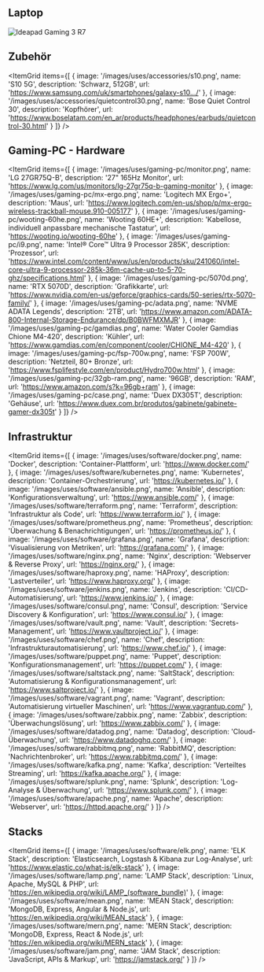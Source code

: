 ---
---

## Laptop

<Image
  src='/images/uses/ideapad-3i.png'
  alt='Ideapad Gaming 3 R7'
  width={1920}
  height={1080}
  lazy={false}
  priority
/>

## Zubehör

<ItemGrid
  items={[
    {
      image: '/images/uses/accessories/s10.png',
      name: 'S10 5G',
      description: 'Schwarz, 512GB',
      url: 'https://www.samsung.com/uk/smartphones/galaxy-s10.../'
    },
    {
      image: '/images/uses/accessories/quietcontrol30.png',
      name: 'Bose Quiet Control 30',
      description: 'Kopfhörer',
      url: 'https://www.boselatam.com/en_ar/products/headphones/earbuds/quietcontrol-30.html'
    }
  ]}
/>

## Gaming-PC - Hardware

<ItemGrid
  items={[
    {
      image: '/images/uses/gaming-pc/monitor.png',
      name: 'LG 27GR75Q-B',
      description: '27" 165Hz Monitor',
      url: 'https://www.lg.com/us/monitors/lg-27gr75q-b-gaming-monitor'
    },
    {
      image: '/images/uses/gaming-pc/mx-ergo.png',
      name: 'Logitech MX Ergo+',
      description: 'Maus',
      url: 'https://www.logitech.com/en-us/shop/p/mx-ergo-wireless-trackball-mouse.910-005177'
    },
    {
      image: '/images/uses/gaming-pc/wooting-60he.png',
      name: 'Wooting 60HE+',
      description: 'Kabellose, individuell anpassbare mechanische Tastatur',
      url: 'https://wooting.io/wooting-60he'
    },
    {
      image: '/images/uses/gaming-pc/i9.png',
      name: 'Intel® Core™ Ultra 9 Processor 285K',
      description: 'Prozessor',
      url: 'https://www.intel.com/content/www/us/en/products/sku/241060/intel-core-ultra-9-processor-285k-36m-cache-up-to-5-70-ghz/specifications.html'
    },
    {
      image: '/images/uses/gaming-pc/5070d.png',
      name: 'RTX 5070D',
      description: 'Grafikkarte',
      url: 'https://www.nvidia.com/en-us/geforce/graphics-cards/50-series/rtx-5070-family/'
    },
    {
      image: '/images/uses/gaming-pc/adata.png',
      name: 'NVME ADATA Legends',
      description: '2TB',
      url: 'https://www.amazon.com/ADATA-800-Internal-Storage-Endurance/dp/B0BWFMXMJR'
    },
    {
      image: '/images/uses/gaming-pc/gamdias.png',
      name: 'Water Cooler Gamdias Chione M4-420',
      description: 'Kühler',
      url: 'https://www.gamdias.com/en/component/cooler/CHIONE_M4-420'
    },
    {
      image: '/images/uses/gaming-pc/fsp-700w.png',
      name: 'FSP 700W',
      description: 'Netzteil, 80+ Bronze',
      url: 'https://www.fsplifestyle.com/en/product/Hydro700w.html'
    },
    {
      image: '/images/uses/gaming-pc/32gb-ram.png',
      name: '96GB',
      description: 'RAM',
      url: 'https://www.amazon.com/s?k=96gb+ram'
    },
    {
      image: '/images/uses/gaming-pc/case.png',
      name: 'Duex DX305T',
      description: 'Gehäuse',
      url: 'https://www.duex.com.br/produtos/gabinete/gabinete-gamer-dx305t'
    }
  ]}
/>

## Infrastruktur

<ItemGrid
  items={[
    {
      image: '/images/uses/software/docker.png',
      name: 'Docker',
      description: 'Container-Plattform',
      url: 'https://www.docker.com/'
    },
    {
      image: '/images/uses/software/kubernetes.png',
      name: 'Kubernetes',
      description: 'Container-Orchestrierung',
      url: 'https://kubernetes.io/'
    },
    {
      image: '/images/uses/software/ansible.png',
      name: 'Ansible',
      description: 'Konfigurationsverwaltung',
      url: 'https://www.ansible.com/'
    },
    {
      image: '/images/uses/software/terraform.png',
      name: 'Terraform',
      description: 'Infrastruktur als Code',
      url: 'https://www.terraform.io/'
    },
    {
      image: '/images/uses/software/prometheus.png',
      name: 'Prometheus',
      description: 'Überwachung & Benachrichtigungen',
      url: 'https://prometheus.io/'
    },
    {
      image: '/images/uses/software/grafana.png',
      name: 'Grafana',
      description: 'Visualisierung von Metriken',
      url: 'https://grafana.com/'
    },
    {
      image: '/images/uses/software/nginx.png',
      name: 'Nginx',
      description: 'Webserver & Reverse Proxy',
      url: 'https://nginx.org/'
    },
    {
      image: '/images/uses/software/haproxy.png',
      name: 'HAProxy',
      description: 'Lastverteiler',
      url: 'https://www.haproxy.org/'
    },
    {
      image: '/images/uses/software/jenkins.png',
      name: 'Jenkins',
      description: 'CI/CD-Automatisierung',
      url: 'https://www.jenkins.io/'
    },
    {
      image: '/images/uses/software/consul.png',
      name: 'Consul',
      description: 'Service Discovery & Konfiguration',
      url: 'https://www.consul.io/'
    },
    {
      image: '/images/uses/software/vault.png',
      name: 'Vault',
      description: 'Secrets-Management',
      url: 'https://www.vaultproject.io/'
    },
    {
      image: '/images/uses/software/chef.png',
      name: 'Chef',
      description: 'Infrastrukturautomatisierung',
      url: 'https://www.chef.io/'
    },
    {
      image: '/images/uses/software/puppet.png',
      name: 'Puppet',
      description: 'Konfigurationsmanagement',
      url: 'https://puppet.com/'
    },
    {
      image: '/images/uses/software/saltstack.png',
      name: 'SaltStack',
      description: 'Automatisierung & Konfigurationsmanagement',
      url: 'https://www.saltproject.io/'
    },
    {
      image: '/images/uses/software/vagrant.png',
      name: 'Vagrant',
      description: 'Automatisierung virtueller Maschinen',
      url: 'https://www.vagrantup.com/'
    },
    {
      image: '/images/uses/software/zabbix.png',
      name: 'Zabbix',
      description: 'Überwachungslösung',
      url: 'https://www.zabbix.com/'
    },
    {
      image: '/images/uses/software/datadog.png',
      name: 'Datadog',
      description: 'Cloud-Überwachung',
      url: 'https://www.datadoghq.com/'
    },
    {
      image: '/images/uses/software/rabbitmq.png',
      name: 'RabbitMQ',
      description: 'Nachrichtenbroker',
      url: 'https://www.rabbitmq.com/'
    },
    {
      image: '/images/uses/software/kafka.png',
      name: 'Kafka',
      description: 'Verteiltes Streaming',
      url: 'https://kafka.apache.org/'
    },
    {
      image: '/images/uses/software/splunk.png',
      name: 'Splunk',
      description: 'Log-Analyse & Überwachung',
      url: 'https://www.splunk.com/'
    },
    {
      image: '/images/uses/software/apache.png',
      name: 'Apache',
      description: 'Webserver',
      url: 'https://httpd.apache.org/'
    }
  ]}
/>

## Stacks

<ItemGrid
  items={[
    {
      image: '/images/uses/software/elk.png',
      name: 'ELK Stack',
      description: 'Elasticsearch, Logstash & Kibana zur Log-Analyse',
      url: 'https://www.elastic.co/what-is/elk-stack'
    },
    {
      image: '/images/uses/software/lamp.png',
      name: 'LAMP Stack',
      description: 'Linux, Apache, MySQL & PHP',
      url: 'https://en.wikipedia.org/wiki/LAMP_(software_bundle)'
    },
    {
      image: '/images/uses/software/mean.png',
      name: 'MEAN Stack',
      description: 'MongoDB, Express, Angular & Node.js',
      url: 'https://en.wikipedia.org/wiki/MEAN_stack'
    },
    {
      image: '/images/uses/software/mern.png',
      name: 'MERN Stack',
      description: 'MongoDB, Express, React & Node.js',
      url: 'https://en.wikipedia.org/wiki/MERN_stack'
    },
    {
      image: '/images/uses/software/jam.png',
      name: 'JAM Stack',
      description: 'JavaScript, APIs & Markup',
      url: 'https://jamstack.org/'
    }
  ]}
/>
